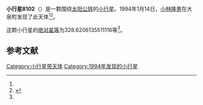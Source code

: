 {{Infobox planet
| bgcolour = #FFFFC0
| name = 8102 Yoshikazu
| symbol = 
| image = 
| caption = 
| discovery = yes
| discovery_ref = 
| discoverer = [[小林隆男|小林隆男]]
| discovery_site = [[大泉町|大泉町]] 
| discovered = 1994年1月14日
| designations = yes
| mp_name = 
| named_after = 
| alt_names = 1994 AQ2/ 1978 XN
| mp_category = [[主带小行星|主带小行星]]
| orbit_ref = <ref name="a">[http://ssd.jpl.nasa.gov/sbdb.cgi?sstr=8102 8102 Yoshikazu] {{Wayback|url=http://ssd.jpl.nasa.gov/sbdb.cgi?sstr=8102 |date=20201205021453 }}，小行星數據庫瀏覽器（JPL Small-Body Database Browser）－[[美国国家航空航天局|美国国家航空航天局]]喷气推进实验室</ref>
| epoch = 2456400.5 (2013年4月18日更新)
| aphelion = {{convert|2.922875724124694|AU|km|3|abbr=on|lk=out}}
| perihelion = {{convert|2.74680053024671|AU|km|3|abbr=on}}
| semimajor = {{convert|2.834838127185702|AU|km|3|abbr=on}}
| eccentricity = 0.031055599
| period = 1743.375043 [[日|日]]<br />4.77[[儒略年|儒略年]]
| avg_speed = 
| inclination = 3.264432240291261
| asc_node = 108.9285279532687
| mean_anomaly = 
| arg_peri = 328.6206135511116
| satellites = 
| physical_characteristics = yes
| dimensions = 
| mass = 
| density = 
| surface_grav = 
| escape_velocity = 
| sidereal_day = 
| axial_tilt = 
| pole_ecliptic_lat = 
| pole_ecliptic_lon = 
| albedo = 
| temperatures= 
| temp_name1 = 
| mean_temp_1 = 
| max_temp_1 = 
| temp_name2 = 
| max_temp_2 = 
| spectral_type = 
| abs_magnitude = 328.6206135511116
}}

'''小行星8102'''（{{lang-en|8102 Yoshikazu}}）是一颗围绕[[太阳|太阳]][[公转|公转]]的[[小行星|小行星]]。1994年1月14日，[[小林隆男|小林隆男]]在大泉町发现了此天体<ref name="a" /><ref>{{cite news|title=小行星列表|url=http://cfa-www.harvard.edu/iau/lists/NumberedMPs.txt|accessdate=2013-07-08|newspaper=哈佛大学|archive-date=2008-05-17|archive-url=https://web.archive.org/web/20080517010638/http://cfa-www.harvard.edu/iau/lists/NumberedMPs.txt|dead-url=no}}</ref>。

这颗小行星的[[绝对星等|绝对星等]]为328.6206135511116等<ref name="a" />。

==参考文献==
{{reflist}}
{{Minor Planet Number|[[小行星8101|小行星8101]]|[[小行星8103|小行星8103]]}}

{{小天体}}

[[Category:小行星带天体|Category:小行星带天体]]
[[Category:1994年发现的小行星|Category:1994年发现的小行星]]

{{asteroid-stub}}